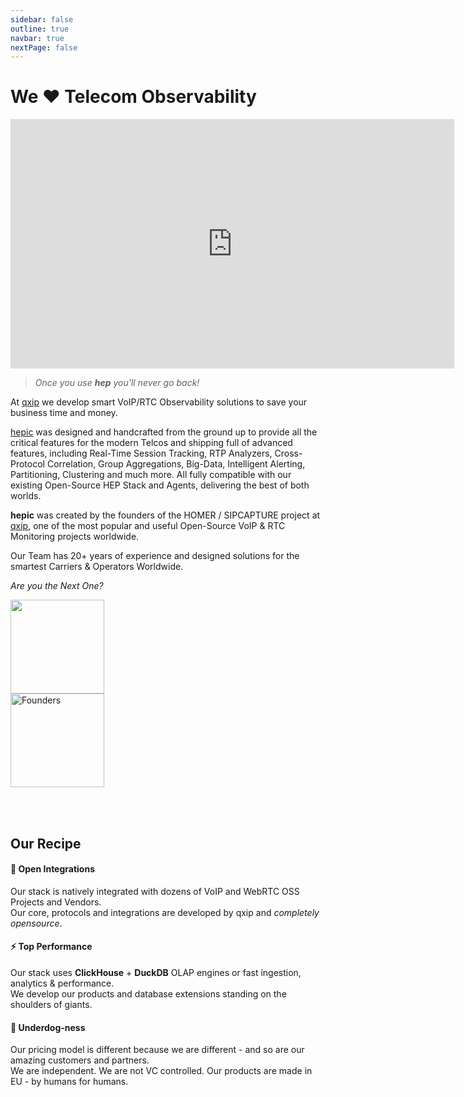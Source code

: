 ```yaml
---
sidebar: false
outline: true
navbar: true
nextPage: false
---
```



# We ❤️ Telecom Observability

<iframe src="https://www.linkedin.com/embed/feed/update/urn:li:ugcPost:7107293896610594817?compact=1" height="399" width="710" frameborder="0" allowfullscreen="" title="hepic.cluod"></iframe>

> _Once you use **hep** you'll never go back!_

At [qxip](https://qxip.net) we develop smart VoIP/RTC Observability solutions to save your business time and money.

[hepic](/signup) was designed and handcrafted from the ground up to provide all the critical features for the modern Telcos and shipping full of advanced features, including Real-Time Session Tracking, RTP Analyzers, Cross-Protocol Correlation, Group Aggregations, Big-Data, Intelligent Alerting, Partitioning, Clustering and much more. All fully compatible with our existing Open-Source HEP Stack and Agents, delivering the best of both worlds.

**hepic** was created by the founders of the HOMER / SIPCAPTURE project at [qxip](https://qxip.net), one of the most popular and useful Open-Source VoIP & RTC Monitoring projects worldwide.

Our Team has 20+ years of experience and designed solutions for the smartest Carriers & Operators Worldwide.

_Are you the Next One?_

<img src="https://qxip.net/images/qxip.png" width="150px" />

<br/>

<img src="./public/hepic_founders.png" width="150px" alt="Founders" />


<br/> <br/>


## Our Recipe

#### 💎 Open Integrations

Our stack is natively integrated with dozens of VoIP and WebRTC OSS Projects and Vendors. <br/>
Our core, protocols and integrations are developed by qxip and _completely opensource_.

#### ⚡ Top Performance

Our stack uses **ClickHouse** + **DuckDB** OLAP engines or fast ingestion, analytics & performance. <br/>
We develop our products and database extensions standing on the shoulders of giants.

#### 🍖 Underdog-ness

Our pricing model is different because we are different - and so are our amazing customers and partners. <br/>
We are independent. We are not VC controlled. Our products are made in EU - by humans for humans.

